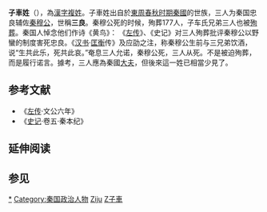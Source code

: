 {{姓氏
|姓氏=子车
|繁體=子車
|簡體=子车
|拼音=Zǐjū
|注音={{Pinyin2zhuyin|Zǐ}}{{Pinyin2zhuyin|jū}}
|中国大陆=Ziju
|台湾=
|香港=
|澳门=
|新加坡=
|马来西亚=
|越南=Tử Xa
|韩国=
|反切=
|同音字=
|堂号=
|郡望=
}}

'''子車姓'''（{{標音 |字=子車 |繁= |简= |拼音=Zǐjū |注音=ㄗˇㄐㄩ |粤拼=Zi2ce1 |中古= |反切= |同音字=紫硨}}），為[[漢字姓氏|漢字]][[複姓|複姓]]。子車姓出自於[[東周|東周]][[春秋时期|春秋时期]][[秦國|秦國]]的世族，三人为秦国忠良辅佐[[秦穆公|秦穆公]]，世稱'''三良'''。秦穆公死的时候，殉葬177人，子车氏兄弟三人也被[[殉葬|殉葬]]。秦国人悼念他们作诗《黄鸟》：
{{Cquote 2|交交黄鸟，止于棘。谁从穆公？子车奄息。维此奄息，百夫之特。临其穴，惴惴其栗。彼苍者天，歼我良人！如可赎兮，人百其身！<br />交交黄鸟，止于桑。谁从穆公？子车仲行。维此仲行，百夫之防。临其穴，惴惴其栗。彼苍者天，歼我良人！如可赎兮，人百其身！<br />交交黄鸟，止于楚。谁从穆公？子车针虎。维此针虎，百夫之御。临其穴，惴惴其栗。彼苍者天，歼我良人！如可赎兮，人百其身！}}
《[[左传|左传]]》、《史记》对三人殉葬批评秦穆公以野蠻的制度害死忠良。《[[汉书|汉书]]·[[匡衡|匡衡]]传》及应劭之注，称秦穆公生前与三兄弟饮酒，说“生共此乐，死共此哀。”奄息三人允诺，秦穆公死，三人从死。不是被迫殉葬，而是履行诺言。據考，三人應為秦國[[大夫|大夫]]，但後來這一姓已相當少見了。

==参考文献==
*《[[左传|左传]]·文公六年》
*《[[史记|史记]]·卷五·秦本纪》

== 延伸阅读 ==
{{Wikisource further reading}}
{{wikisource|詩經/黃鳥}}

==参见==
{{姓氏小作品}}
{{DEFAULTSORT:Ziche子車}}
[[Category:子車姓|*]]
[[Category:秦国政治人物|Category:秦国政治人物]]
[[Category:罕見或停用漢姓|Ziju]]
[[Category:複姓|Z子車]]
